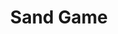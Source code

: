 ---
title: Sand Game
image: SandGame.png
description: Cell based physics sandbox simulation.
link: https://cuber1.itch.io/sand-game
---